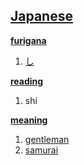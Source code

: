 == [[Japanese]] ==                                          

'''[[furigana]]'''
# [[し]]

'''[[reading]]'''
# shi

'''[[meaning]]'''
# [[gentleman]]
# [[samurai]]